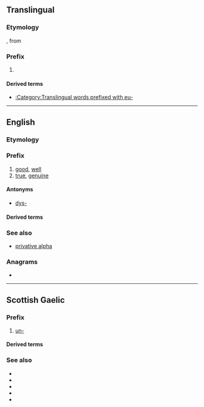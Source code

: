{{also|eu|Eu|EU|.e'u|-eu|.eu|eü|Appendix:Variations of "eu"}}
==Translingual==

===Etymology===
{{etyl|NL.|mul}}, from {{etyl|grc|mul}} {{m|grc|εὖ||well, good}}

===Prefix===
{{head|mul|prefix}}

# {{non-gloss definition|Used to form taxonomic names corresponding to English vernacular names beginning with [[true]]}}

====Derived terms====
* [[:Category:Translingual words prefixed with eu-]]

----

==English==

===Etymology===
{{etyl|grc|en}} {{m|grc|εὖ||well, good}}

===Prefix===
{{en-prefix}}

# [[good]], [[well]]
# [[true]], [[genuine]]

====Antonyms====
* [[dys-]]

====Derived terms====
{{prefixsee|en}}
{{der3
|[[eugeogenous]]
|[[eucalyptus]]
|[[eucaryote]]
|[[eucharist]]
|[[euchlorine]]
|[[eudemonia]]
|[[eudiploid]]
|[[eugenic]]
|[[eugenics]]
|[[euglycemia]]
|[[eulogy]]
|[[euonymous]]
|[[eupepsia]]
|[[euphemism]]
|[[euphoria]]
|[[eurhythmy]]/[[eurythmy]]
|[[euthanasia]]
|[[eutheism]]
|[[euthyroid]]
|[[eutrophy]]
|[[Eutopia]]
|[[euphonium]]
|[[evangelist]] (the "ev" is derived from eu-)
|lang=en}}

===See also===
* [[w:privative alpha|privative alpha]]

===Anagrams===
* {{anagrams|en|UE}}

----

==Scottish Gaelic==

===Prefix===
{{head|gd|prefix}}

# [[un-]]

====Derived terms====
{{prefixsee|gd}}

===See also===
* {{l|gd|ao-}}
* {{l|gd|neo-}}
* {{l|gd|mì-}}
* {{l|gd|an-}}
* {{l|gd|do-}}